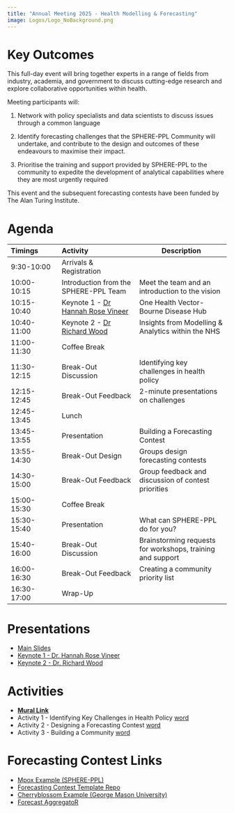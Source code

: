 ```yaml
---
title: "Annual Meeting 2025 - Health Modelling & Forecasting"
image: Logos/Logo_NoBackground.png
---
```


# Key Outcomes

This full-day event will bring together experts in a range of fields from industry, academia, and government to discuss cutting-edge research and explore collaborative opportunities within health.

Meeting participants will:

1.  Network with policy specialists and data scientists to discuss issues through a common language

2.  Identify forecasting challenges that the SPHERE-PPL Community will undertake, and contribute to the design and outcomes of these endeavours to maximise their impact.

3.  Prioritise the training and support provided by SPHERE-PPL to the community to expedite the development of analytical capabilities where they are most urgently required

This event and the subsequent forecasting contests have been funded by The Alan Turing Institute.

# Agenda

::: {#target-container style="font-size: 0.8em;"}
| Timings | Activity | Description |
|:----------------|:-------------------------|------------------------------|
| 9:30-10:00 | Arrivals & Registration |  |
| 10:00-10:15 | Introduction from the SPHERE-PPL Team | Meet the team and an introduction to the vision |
| 10:15-10:40 | Keynote 1 - [Dr Hannah Rose Vineer](https://www.liverpool.ac.uk/people/hannah-vineer) | One Health Vector-Bourne Disease Hub |
| 10:40-11:00 | Keynote 2 - [Dr Richard Wood](https://www.linkedin.com/in/richard-wood-aa647188/) | Insights from Modelling & Analytics within the NHS |
| 11:00-11:30 | Coffee Break |  |
| 11:30-12:15 | Break-Out Discussion | Identifying key challenges in health policy |
| 12:15-12:45 | Break-Out Feedback | 2-minute presentations on challenges |
| 12:45-13:45 | Lunch |  |
| 13:45-13:55 | Presentation | Building a Forecasting Contest |
| 13:55-14:30 | Break-Out Design | Groups design forecasting contests |
| 14:30-15:00 | Break-Out Feedback | Group feedback and discussion of contest priorities |
| 15:00-15:30 | Coffee Break |  |
| 15:30-15:40 | Presentation | What can SPHERE-PPL do for you? |
| 15:40-16:00 | Break-Out Discussion | Brainstorming requests for workshops, training and support |
| 16:00-16:30 | Break-Out Feedback | Creating a community priority list |
| 16:30-17:00 | Wrap-Up |  |
:::

# Presentations

-   [Main Slides](Presentations/DayPlan/Full%20Presentation.pptx)
-   [Keynote 1 - Dr. Hannah Rose Vineer]()
-   [Keynote 2 - Dr. Richard Wood]()

# Activities

-   [**Mural Link**](https://app.mural.co/t/sphereppl5956/m/sphereppl5956/1736845136604/d3b42e58135ce06fb8ea81fdd4d80ea77cfa0ced?sender=uf2c41d236992d717f49e6444)
-   Activity 1 - Identifying Key Challenges in Health Policy [word](Activities/Activity1.docx)
-   Activity 2 - Designing a Forecasting Contest [word](Activities/Activity2.docx)
-   Activity 3 - Building a Community [word](Activities/Activity3.docx)

# Forecasting Contest Links

-   [Mpox Example (SPHERE-PPL)](https://github.com/SPHERE-PPL/Competition-Example-Mpox)
-   [Forecasting Contest Template Repo](https://github.com/SPHERE-PPL/forecasting-contest-template)
-   [Cherryblossom Example (George Mason University)](https://competition.statistics.gmu.edu/)
-   [Forecast AggregatoR](https://github.com/SPHERE-PPL/Forecast-AggregatoR)
